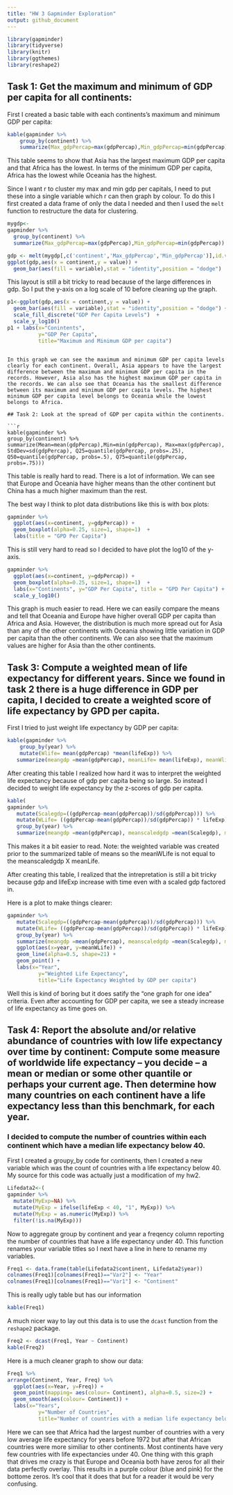 ```yaml
---
title: "HW 3 Gapminder Exploration"
output: github_document
---
```


```r
library(gapminder)
library(tidyverse)
library(knitr)
library(ggthemes)
library(reshape2)
```



## Task 1: Get the maximum and minimum of GDP per capita for all continents:
First I created a basic table with each continents's maximum and minimum GDP per capita:
```r
kable(gapminder %>% 
    group_by(continent) %>% 
    summarize(Max_gdpPercap=max(gdpPercap),Min_gdpPercap=min(gdpPercap)))
```






This table seems to show that Asia has the largest maximum GDP per capita and that Africa has the lowest. In terms of the minimum GDP per capita, Africa has the lowest while Oceania has the highest.

Since I want r to cluster my max and min gdp per capitals, I need to put these into a single variable which r can then graph by colour. To do this I first created a data frame of only the data I needed and then I used the `melt` function to restructure the data for clustering.
```r
mygdp<-
gapminder %>% 
  group_by(continent) %>% 
  summarize(Max_gdpPercap=max(gdpPercap),Min_gdpPercap=min(gdpPercap))
```

```r
gdp <- melt(mygdp[,c('continent','Max_gdpPercap','Min_gdpPercap')],id.vars = 1)
ggplot(gdp,aes(x = continent,y = value)) + 
  geom_bar(aes(fill = variable),stat = "identity",position = "dodge") 
```

This layout is still a bit tricky to read because of the large differences in gdp. So I put the y-axis on a log scale of 10 before cleaning up the graph.

```r
p1<-ggplot(gdp,aes(x = continent,y = value)) + 
  geom_bar(aes(fill = variable),stat = "identity",position = "dodge") +
  scale_fill_discrete("GDP Per Capita Levels")  + 
  scale_y_log10() 
p1 + labs(x="Conintents", 
          y="GDP Per Capita",
          title="Maximum and Minimum GDP per capita")
```
```

In this graph we can see the maximum and minimum GDP per capita levels clearly for each continent. Overall, Asia appears to have the largest difference between the maximum and minimum GDP per capita in the records. However, Asia also has the highest maximum GDP per capita in the records. We can also see that Oceania has the smallest difference between its maximum and minimum GDP per capita levels. The highest minimum GDP per capita level belongs to Oceania while the lowest belongs to Africa. 

## Task 2: Look at the spread of GDP per capita within the continents.

```r
kable(gapminder %>% 
group_by(continent) %>% 
summarize(Mean=mean(gdpPercap),Min=min(gdpPercap), Max=max(gdpPercap), StdDev=sd(gdpPercap), Q25=quantile(gdpPercap, probs=.25), Q50=quantile(gdpPercap, probs=.5), Q75=quantile(gdpPercap, probs=.75)))
```


This table is really hard to read. There is a lot of information. We can see that Europe and Oceania have higher means than the other continent but China has a much higher maximum than the rest. 

The best way I think to plot data distributions like this is with box plots:

```r
gapminder %>%
  ggplot(aes(x=continent, y=gdpPercap)) +
  geom_boxplot(alpha=0.25, size=1, shape=1)  +
  labs(title = "GPD Per Capita") 
```


This is still very hard to read so I decided to have plot the log10 of the y-axis. 

```r
gapminder %>%
  ggplot(aes(x=continent, y=gdpPercap)) +
  geom_boxplot(alpha=0.25, size=1, shape=1)  +
  labs(x="Continents", y="GDP Per Capita", title = "GPD Per Capita") +
  scale_y_log10() 
```

This graph is much easier to read. Here we can easily compare the means and tell that Oceania and Europe have higher overall GDP per capita than Africa and Asia. However, the distribution is much more spread out for Asia than any of the other continents with Oceania showing little variation in GDP per capita than the other continents. We can also see that the maximum values are higher for Asia than the other continents. 

## Task 3: Compute a weighted mean of life expectancy for different years. Since we found in task 2 there is a huge difference in GDP per capita, I decided to create a weighted score of life expectancy by GPD per capita. 

First I tried to just weight life expectancy by GDP per capita: 


```r
kable(gapminder %>% 
    group_by(year) %>%
    mutate(Wlife= mean(gdpPercap) *mean(lifeExp)) %>%
   summarize(meangdp =mean(gdpPercap), meanLife= mean(lifeExp), meanWlife=mean(Wlife)))
```

After creating this table I realized how hard it was to interpret the weighted life expectancy because of gdp per capita being so large. So instead I decided to weight life expectancy by the z-scores of gdp per capita.

```r
kable(
gapminder %>% 
   mutate(Scalegdp=((gdpPercap-mean(gdpPercap))/sd(gdpPercap))) %>%
   mutate(WLife= ((gdpPercap-mean(gdpPercap))/sd(gdpPercap)) * lifeExp) %>%
   group_by(year) %>%
   summarize(meangdp =mean(gdpPercap), meanscaledgdp =mean(Scalegdp), meanLife= mean(lifeExp), meanWLife =mean(WLife)))
```

This makes it a bit easier to read. 
Note: the weighted variable was created prior to the summarized table of means so the meanWLife is not equal to the meanscaledgdp X meanLife. 

After creating this table, I realized that the intrepretation is still a bit tricky because gdp and lifeExp increase with time even with a scaled gdp factored in. 

Here is a plot to make things clearer: 

```r
gapminder %>% 
   mutate(Scalegdp=((gdpPercap-mean(gdpPercap))/sd(gdpPercap))) %>%
   mutate(WLife= ((gdpPercap-mean(gdpPercap))/sd(gdpPercap)) * lifeExp) %>%
   group_by(year) %>%
   summarize(meangdp =mean(gdpPercap), meanscaledgdp =mean(Scalegdp), meanLife= mean(lifeExp), meanWLife =mean(WLife)) %>% 
   ggplot(aes(x=year, y=meanWLife)) +
   geom_line(alpha=0.5, shape=21) + 
   geom_point() +
   labs(x="Year", 
          y="Weighted Life Expectancy",
          title="Life Expectancy Weighted by GDP per capita")
```

Well this is kind of boring but it does satify the "one graph for one idea" criteria. Even after accounting for GDP per capita, we see a steady increase of life expectancy as time goes on. 


## Task 4: Report the absolute and/or relative abundance of countries with low life expectancy over time by continent: Compute some measure of worldwide life expectancy – you decide – a mean or median or some other quantile or perhaps your current age. Then determine how many countries on each continent have a life expectancy less than this benchmark, for each year.

### I decided to compute the number of countries within each continent which have a median life expectancy below 40. 

First I created a groupy_by code for continents, then I created a new variable which was the count of countries with a life expectancy below 40. My source for this code was actually just a modification of my hw2. 

```r
Lifedata2<-(
gapminder %>% 
  mutate(MyExp=NA) %>% 
  mutate(MyExp = ifelse(lifeExp < 40, "1", MyExp)) %>% 
  mutate(MyExp = as.numeric(MyExp)) %>% 
  filter(!is.na(MyExp)))

```

Now to aggregate group by continent and year a freqency column reporting the number of countries that have a life expectancy under 40. This function renames your variable titles so I next have a line in here to rename my variables.



```r
Freq1 <- data.frame(table(Lifedata2$continent, Lifedata2$year))
colnames(Freq1)[colnames(Freq1)=="Var2"] <- "Year"
colnames(Freq1)[colnames(Freq1)=="Var1"] <- "Continent"
```


This is really ugly table but has our information
```r
kable(Freq1)
```

A much nicer way to lay out this data is to use the `dcast` function from the `reshape2` package. 

```r
Freq2 <- dcast(Freq1, Year ~ Continent)
kable(Freq2)
```



Here is a much cleaner graph to show our data:

```r
Freq1 %>%
arrange(Continent, Year, Freq) %>%
  ggplot(aes(x=Year, y=Freq)) +
  geom_point(mapping= aes(colour= Continent), alpha=0.5, size=2) +
  geom_smooth(aes(colour= Continent)) +
  labs(x="Years", 
          y="Number of Countries",
          title="Number of countries with a median life expectancy below 40")
```

Here we can see that Africa had the largest number of countries with a very low average life expectancy for years before 1972 but after that African countries were more similiar to other continents. Most continents have very few countries with life expectancies under 40. One thing with this graph that drives me crazy is that Europe and Oceania both have zeros for all their data perfectly overlay. This results in a purple colour (blue and pink) for the bottome zeros. It's cool that it does that but for a reader it would be very confusing. 
